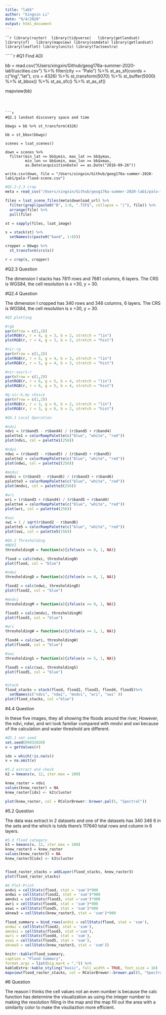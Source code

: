 ```yaml
---
title: "lab5"
author: "Xingxin Li"
date: "9/4/2020"
output: html_document
---
```


``````r
library(raster) 
library(tidyverse)  
library(getlandsat)  
library(sf)  
library(mapview)
library(osmdata)
library(getlandsat)
library(leaflet)
library(units)
library(factoextra)
```

``````r
#Q1 Find AOI

bb = read.csv("/Users/xingxin/Github/geog176a-summer-2020-lab1/uscities.csv") %>%
  filter(city == "Palo") %>%
  st_as_sf(coords = c("lng","lat"), crs = 4326) %>%
  st_transform(5070) %>%
  st_buffer(5000) %>%
  st_bbox() %>%
  st_as_sfc() %>%
  st_as_sf()

mapview(bb)
```



```r
#Q2.1 landset discovery space and time

bbwgs = bb %>% st_transform(4326)

bb = st_bbox(bbwgs)

scenes = lsat_scenes()

down = scenes %>%
  filter(min_lat <= bb$ymin, max_lat >= bb$ymax,
         min_lon <= bb$xmin, max_lon >= bb$xmax,
         as.Date(acquisitionDate) == as.Date("2016-09-26"))

write.csv(down, file = "/Users/xingxin/Github/geog176a-summer-2020-lab1/palo-flood-scene.csv")
```

```r
#Q2.2-2.3 crop
meta = read_csv("/Users/xingxin/Github/geog176a-summer-2020-lab1/palo-flood-scene.csv")

files = lsat_scene_files(meta$download_url) %>%
  filter(grepl(paste0("B", 1:6, ".TIF$", collapse = "|"), file)) %>%
  arrange(file) %>%
  pull(file)

st = sapply(files, lsat_image)

s = stack(st) %>% 
  setNames(c(paste0("band", 1:6)))

cropper = bbwgs %>% 
  st_transform(crs(s)) 

r = crop(s, cropper)

```

#Q2.3 Question


The dimension I stacks has 7811 rows and 7681 columns, 6 layers. The CRS is WGS84, the cell resolution is x =30, y = 30. 




#Q2.4 Question

The dimension I cropped has 340 rows and 346 columns, 6 layers. The CRS is WGS84, the cell resolution is x =30, y = 30. 

```r
#Q3 plotting

#rgb
par(mfrow = c(1,2))
plotRGB(r, r = 4, g = 3, b = 2, stretch = "lin")
plotRGB(r, r = 4, g = 3, b = 2, stretch = "hist")

#nir-rg
par(mfrow = c(1,2))
plotRGB(r, r = 5, g = 4, b = 3, stretch = "lin")
plotRGB(r, r = 5, g = 4, b = 3, stretch = "hist")

#nir-swir1-r
par(mfrow = c(1,2))
plotRGB(r, r = 6, g = 5, b = 4, stretch = "lin")
plotRGB(r, r = 6, g = 5, b = 4, stretch = "hist")

#g-nir-b,my choice
par(mfrow = c(1,2))
plotRGB(r, r = 3, g = 6, b = 2, stretch = "lin")
plotRGB(r, r = 3, g = 6, b = 2, stretch = "hist")

```


```r
#Q4.1 Local Operation

#ndvi
ndvi = (r$band5 - r$band4) / (r$band5 + r$band4)
palette1 = colorRampPalette(c("blue", "white", "red"))
plot(ndvi, col = palette1(256))

#ndwi
ndwi = (r$band3 - r$band5) / (r$band3 + r$band5)
palette2 = colorRampPalette(c("blue", "white", "red"))
plot(ndwi, col = palette2(256))

#mndvi
mndvi = (r$band3 - r$band6) / (r$band3 + r$band6)
palette3 = colorRampPalette(c("blue", "white", "red"))
plot(mndvi, col = palette3(256))

#wri
wri = (r$band3 + r$band4) / (r$band5 + r$band4)
palette4 = colorRampPalette(c("blue", "white", "red"))
plot(wri, col = palette4(256))

#swi
swi = 1 / sqrt(r$band2 - r$band6)
palette5 = colorRampPalette(c("blue", "white", "red"))
plot(swi, col = palette5(256))
```

```r
#Q4.2 Thresholding
#NDVI
thresholdingN = function(x){ifelse(x <= 0, 1, NA)}

flood = calc(ndvi, thresholdingN)
plot(flood, col = "blue")

#ndwi
thresholdingD = function(x){ifelse(x >= 0, 1, NA)}

flood2 = calc(ndwi, thresholdingD)
plot(flood2, col = "blue")

#mndvi
thresholdingM = function(x){ifelse(x >= 0, 1, NA)}

flood3 = calc(mndvi, thresholdingM)
plot(flood3, col = "blue")

#wri
thresholdingW = function(x){ifelse(x >= 1, 1, NA)}

flood4 = calc(wri, thresholdingW)
plot(flood4, col = "blue")

#swi
thresholdingS = function(x){ifelse(x <= 5, 1, NA)}

flood5 = calc(swi, thresholdingS)
plot(flood5, col = "blue")


#stack
flood_stacks = stack(flood, flood2, flood3, flood4, flood5)%>%
  setNames(c("ndvi", "ndwi", "mndvi", "wri", "swi" ))
plot(flood_stacks, col ="blue")
```

#4.4 Question


In these five images, they all showing the floods around the river, However, the ndvi, ndwi, and wri look familiar compared with mndvi and swi because of the calculation and water threshold are different.

```r
#Q5.1 set.seed
set.seed(09032020) 
v = getValues(r) 

idx = which(!is.na(v))
v = na.omit(v)
```


```r
#5.2 extract and check
k2 = kmeans(v, 12, iter.max = 100)

knew_raster = ndvi
values(knew_raster) = NA
knew_raster[idx] <- k2$cluster

plot(knew_raster, col = RColorBrewer::brewer.pal(5, "Spectral"))
```

#5.2 Question


The data was extract in 2 datasets and one of the datasets has 340 346 6 in the sets and the which is tolds there's 117640 total rows and column in 6 layers.


```r
#5.3 flood category
k3 = kmeans(v, 12, iter.max = 100)
knew_raster3 = knew_raster
values(knew_raster3) = NA
knew_raster3[idx] <- k3$cluster


flood_raster_stacks = addLayer(flood_stacks, knew_raster3)
plot(flood_raster_stacks)
```




```r
#6 Plot-Print
andvi = cellStats(flood, stat = 'sum')*900
andwi = cellStats(flood2, stat = 'sum')*900
amndvi = cellStats(flood3, stat ='sum')*900 
awri = cellStats(flood4, stat = 'sum')*900 
aswi = cellStats(flood5, stat = 'sum')*900
aknew3 = cellStats(knew_raster3, stat = 'sum')*900

flood_summary = bind_rows(andvi = cellStats(flood, stat = 'sum'), 
andwi = cellStats(flood2, stat = 'sum'),
amndvi = cellStats(flood3, stat ='sum'), 
awri = cellStats(flood4, stat = 'sum'), 
aswi = cellStats(flood5, stat = 'sum'),
aknew3 = cellStats(knew_raster3, stat = 'sum'))

knitr::kable(flood_summary,
caption = "Flood Summary",
format.args = list(big.mark = ",")) %>%
kableExtra::kable_styling("basic", full_width = TRUE, font_size = 16)
mapview(flood_raster_stacks, col = RColorBrewer::brewer.pal(5, "Spectral"))

```
#6 Question


The reason I thinks the cell values not an even number is because the calc function has determine the visualization as using the integer number to making the resolution filling in the map and the map fill out the area with a similarity color to make the visuliaztion more efficient.


